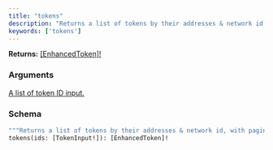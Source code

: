 ```yaml
---
title: "tokens"
description: "Returns a list of tokens by their addresses & network id, with pagination."
keywords: ['tokens']
---
```


**Returns:** [[EnhancedToken]!](/api-reference/types/enhancedtoken)

### Arguments

<a href="/api-reference/types/tokeninput">
  <ResponseField name="ids" type="[TokenInput!]">
    A list of token ID input.
  </ResponseField>
</a>

### Schema


```graphql 
"""Returns a list of tokens by their addresses & network id, with pagination."""
tokens(ids: [TokenInput!]): [EnhancedToken]!
```
